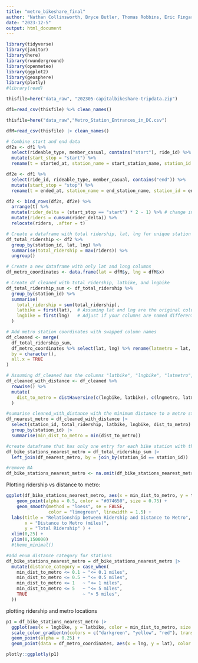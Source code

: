 ```yaml
---
title: "metro_bikeshare_final"
author: "Nathan Collinsworth, Bryce Butler, Thomas Robbins, Eric Fingar"
date: "2023-12-5"
output: html_document
---
```



```r
library(tidyverse)
library(janitor)
library(here)
library(rwunderground)
library(openmeteo)
library(ggplot2)
library(geosphere)
library(plotly)
#library(read)
```


```r
thisfile=here("data_raw", "202305-capitalbikeshare-tripdata.zip")

df1=read_csv(thisfile) %>% clean_names()
```

```r
thisfile=here("data_raw","Metro_Station_Entrances_in_DC.csv")

dfM=read_csv(thisfile) |> clean_names()
```


```r
# Combine start and end data
df2s <- df1 %>%
  select(rideable_type, member_casual, contains("start"), ride_id) %>% 
  mutate(start_stop = "start") %>%
  rename(t = started_at, station_name = start_station_name, station_id = start_station_id, lat = start_lat, lng = start_lng)

df2e <- df1 %>%
  select(ride_id, rideable_type, member_casual, contains("end")) %>%
  mutate(start_stop = "stop") %>%
  rename(t = ended_at, station_name = end_station_name, station_id = end_station_id, lat = end_lat, lng = end_lng)

df2 <- bind_rows(df2s, df2e) %>%
  arrange(t) %>%
  mutate(rider_delta = (start_stop == "start") * 2 - 1) %>% # change in ridership 
  mutate(riders = cumsum(rider_delta)) %>%
  relocate(riders, .after = t)

```

```r
# Create a dataframe with total ridership, lat, lng for unique station IDs
df_total_ridership <- df2 %>%
  group_by(station_id, lat, lng) %>%
  summarise(total_ridership = max(riders)) %>%
  ungroup()

```

```r

# Create a new dataframe with only lat and long columns
df_metro_coordinates <- data.frame(lat = dfM$y, lng = dfM$x)

```

```r

# Create df_cleaned with total_ridership, latbike, and lngbike
df_total_ridership_sum <- df_total_ridership %>%
  group_by(station_id) %>%
  summarise(
    total_ridership = sum(total_ridership),
    latbike = first(lat),  # Assuming lat and lng are the original columns
    lngbike = first(lng)   # Adjust if your columns are named differently
  )

# Add metro station coordinates with swapped column names
df_cleaned <- merge(
  df_total_ridership_sum,
  df_metro_coordinates %>% select(lat, lng) %>% rename(latmetro = lat, lngmetro = lng),
  by = character(),
  all.x = TRUE
)

```

```r
# Assuming df_cleaned has the columns "latbike", "lngbike", "latmetro", "lngmetro"
df_cleaned_with_distance <- df_cleaned %>%
  rowwise() %>%
  mutate(
    dist_to_metro = distHaversine(c(lngbike, latbike), c(lngmetro, latmetro)) / 1609.344
  )

```

```r
#sumarise cleaned_with_distance with the minimum distance to a metro station for each bike station
df_nearest_metro = df_cleaned_with_distance |>
  select(station_id, total_ridership, latbike, lngbike, dist_to_metro) |>
  group_by(station_id) |>
  summarise(min_dist_to_metro = min(dist_to_metro))

#create dataframe that has only one entry for each bike station with the distance to the nearest metro station
df_bike_stations_nearest_metro = df_total_ridership_sum |>
  left_join(df_nearest_metro, by = join_by(station_id == station_id))

#remove NA
df_bike_stations_nearest_metro <- na.omit(df_bike_stations_nearest_metro)
```


Plotting ridership vs distance to metro:
```r

ggplot(df_bike_stations_nearest_metro, aes(x = min_dist_to_metro, y = total_ridership))+
    geom_point(alpha = 0.5, color = "#074650", size = 0.75) +
    geom_smooth(method = "loess", se = FALSE,
                color = "limegreen", linewidth = 1.5) +  
  labs(title = "Relationship between Ridership and Distance to Metro",
       x = "Distance to Metro (miles)",
       y = "Total Ridership" ) +
  xlim(0,25) +
  ylim(0,150000)
  #theme_minimal()

```

```r
#add enum distance category for stations
df_bike_stations_nearest_metro = df_bike_stations_nearest_metro |> 
  mutate(distance_category = case_when(
    min_dist_to_metro <= 0.1 ~ "<= 0.1 miles",
    min_dist_to_metro <= 0.5 ~ "<= 0.5 miles",
    min_dist_to_metro <= 1   ~ "<= 1 miles",
    min_dist_to_metro <= 5   ~ "<= 5 miles",
    TRUE                     ~ "> 5 miles",
  ))

```


plotting ridership and metro locations
```r
p1 = df_bike_stations_nearest_metro |>
  ggplot(aes(x = lngbike, y = latbike, color = min_dist_to_metro, size = total_ridership)) +
  scale_color_gradientn(colors = c("darkgreen", "yellow", "red"), trans = "log10") +
  geom_point(alpha = 0.25) +
  geom_point(data = df_metro_coordinates, aes(x = lng, y = lat), color = "blue", size = .1) #metro station locations

plotly::ggplotly(p1)
```

